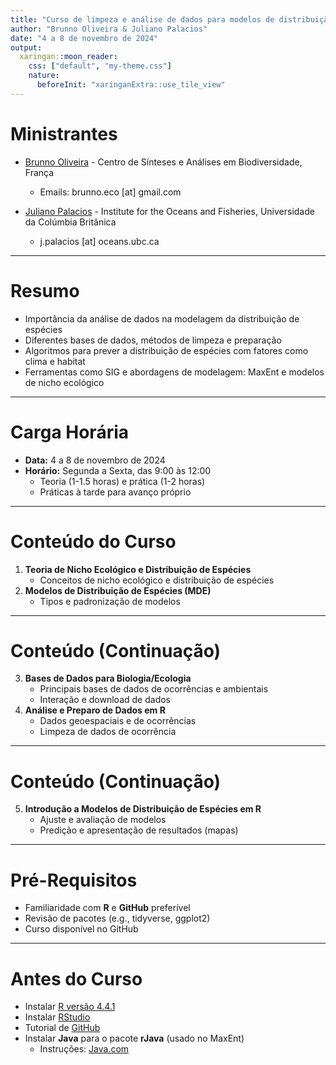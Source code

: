 ```yaml
---
title: "Curso de limpeza e análise de dados para modelos de distribuição de espécies"
author: "Brunno Oliveira & Juliano Palacios"
date: "4 a 8 de novembro de 2024"
output: 
  xaringan::moon_reader:
    css: ["default", "my-theme.css"]
    nature:
      beforeInit: "xaringanExtra::use_tile_view"
---
```


# Ministrantes

- [Brunno Oliveira](https://oliveirabrunno.wordpress.com) - Centro de Sínteses e Análises em Biodiversidade, França

  - Emails: brunno.eco [at] gmail.com

- [Juliano Palacios](https://www.julianopalacios.com) - Institute for the Oceans and Fisheries, Universidade da Colúmbia Britânica

  - j.palacios [at] oceans.ubc.ca

---

# Resumo

- Importância da análise de dados na modelagem da distribuição de espécies
- Diferentes bases de dados, métodos de limpeza e preparação
- Algoritmos para prever a distribuição de espécies com fatores como clima e habitat
- Ferramentas como SIG e abordagens de modelagem: MaxEnt e modelos de nicho ecológico

---

# Carga Horária

- **Data:** 4 a 8 de novembro de 2024
- **Horário:** Segunda a Sexta, das 9:00 às 12:00
    - Teoria (1-1.5 horas) e prática (1-2 horas)
    - Práticas à tarde para avanço próprio

---

# Conteúdo do Curso

1. **Teoria de Nicho Ecológico e Distribuição de Espécies**
    - Conceitos de nicho ecológico e distribuição de espécies

2. **Modelos de Distribuição de Espécies (MDE)**
    - Tipos e padronização de modelos

---

# Conteúdo (Continuação)

3. **Bases de Dados para Biologia/Ecologia**
    - Principais bases de dados de ocorrências e ambientais
    - Interação e download de dados

4. **Análise e Preparo de Dados em R**
    - Dados geoespaciais e de ocorrências
    - Limpeza de dados de ocorrência

---

# Conteúdo (Continuação)

5. **Introdução a Modelos de Distribuição de Espécies em R**
    - Ajuste e avaliação de modelos
    - Predição e apresentação de resultados (mapas)

---

# Pré-Requisitos

- Familiaridade com **R** e **GitHub** preferível
- Revisão de pacotes (e.g., tidyverse, ggplot2)
- Curso disponível no GitHub

---

# Antes do Curso

- Instalar [R versão 4.4.1](https://www.r-project.org/)
- Instalar [RStudio](https://www.rstudio.com/)
- Tutorial de [GitHub](https://docs.github.com/pt/get-started/start-your-journey/hello-world)
- Instalar **Java** para o pacote **rJava** (usado no MaxEnt)
    - Instruções: [Java.com](https://www.java.com/pt-BR/)
